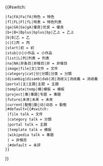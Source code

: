 {{#switch: {{lc:{{{class}}}}}
 |fa|FA|Fa|fA|特色 = 特色
 |fl|FL|Fl|fL|特表 = 特色列表
 |ga|GA|Ga|gA|優良|优良 = 優良
 |b+|B+|Bplus|bplus|bp|乙上 = 乙上
 |b|B|乙 = 乙
 |c|C|丙 = 丙
 |start|初 = 初
 |stub|小|小作品 = 小作品
 |list|L|列|列表 = 列表
 |na|NA|非条目|非條目|非 = 非條目
 |image|file|文|文件 = 文件
 |category|cat|分|分類|分类 = 分類
 |disambig|disamb|dab|消|消歧义|消歧義 = 消歧義
 |portal|主|主題|主题 = 主題
 |template|temp|模|模板 = 模板
 |project|專|專題|专题 = 專題
 |future|未來|未来 = 未來
 |current|動態|動|动|动态 = 動態
 |#default={{#switch:{{lc:{{NAMESPACE}}}}
  |file talk = 文件
  |category talk = 分類
  |portal talk = 主題
  |template talk = 模板
  |wikipedia talk = 專題
  |{{ns:829}} = 非條目
  |#default = 未評
 }}
}}
